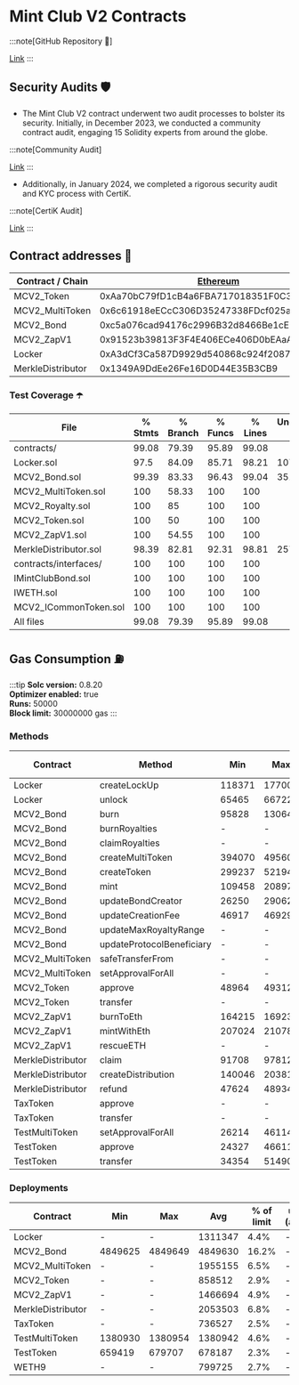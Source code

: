 
# Mint Club V2 Contracts


:::note[GitHub Repository 📁]

[Link](https://github.com/Steemhunt/mint.club-v2-contract)
:::

## Security Audits 🛡️

- The Mint Club V2 contract underwent two audit processes to bolster its security. Initially, in December 2023, we conducted a community contract audit, engaging 15 Solidity experts from around the globe.

:::note[Community Audit]

[Link](https://docs.mint.club/audit/com_audit)
:::

- Additionally, in January 2024, we completed a rigorous security audit and KYC process with CertiK.

:::note[CertiK Audit]

[Link](https://docs.mint.club/audit/report)
:::

## Contract addresses 📜

| Contract / Chain  | [Ethereum](https://etherscan.io)           | [Optimism](https://optimistic.etherscan.io) | [Arbitrum](https://arbiscan.io)            | [Base](https://basescan.org)               | [BNB Chain](https://bscscan.com)           | [Polygon (PoS)](https://polygonscan.com)   |
| ----------------- | ------------------------------------------ | ------------------------------------------- | ------------------------------------------ | ------------------------------------------ | ------------------------------------------ | ------------------------------------------ |
| MCV2_Token        | 0xAa70bC79fD1cB4a6FBA717018351F0C3c64B79Df | 0xAa70bC79fD1cB4a6FBA717018351F0C3c64B79Df  | 0xAa70bC79fD1cB4a6FBA717018351F0C3c64B79Df | 0xAa70bC79fD1cB4a6FBA717018351F0C3c64B79Df | 0xAa70bC79fD1cB4a6FBA717018351F0C3c64B79Df | 0xAa70bC79fD1cB4a6FBA717018351F0C3c64B79Df |
| MCV2_MultiToken   | 0x6c61918eECcC306D35247338FDcf025af0f6120A | 0x6c61918eECcC306D35247338FDcf025af0f6120A  | 0x6c61918eECcC306D35247338FDcf025af0f6120A | 0x6c61918eECcC306D35247338FDcf025af0f6120A | 0x6c61918eECcC306D35247338FDcf025af0f6120A | 0x6c61918eECcC306D35247338FDcf025af0f6120A |
| MCV2_Bond         | 0xc5a076cad94176c2996B32d8466Be1cE757FAa27 | 0xc5a076cad94176c2996B32d8466Be1cE757FAa27  | 0xc5a076cad94176c2996B32d8466Be1cE757FAa27 | 0xc5a076cad94176c2996B32d8466Be1cE757FAa27 | 0xc5a076cad94176c2996B32d8466Be1cE757FAa27 | 0xc5a076cad94176c2996B32d8466Be1cE757FAa27 |
| MCV2_ZapV1        | 0x91523b39813F3F4E406ECe406D0bEAaA9dE251fa | 0x91523b39813F3F4E406ECe406D0bEAaA9dE251fa  | 0x91523b39813F3F4E406ECe406D0bEAaA9dE251fa | 0x91523b39813F3F4E406ECe406D0bEAaA9dE251fa | 0x91523b39813F3F4E406ECe406D0bEAaA9dE251fa | 0x91523b39813F3F4E406ECe406D0bEAaA9dE251fa |
| Locker            | 0xA3dCf3Ca587D9929d540868c924f208726DC9aB6 | 0xA3dCf3Ca587D9929d540868c924f208726DC9aB6  | 0xA3dCf3Ca587D9929d540868c924f208726DC9aB6 | 0xA3dCf3Ca587D9929d540868c924f208726DC9aB6 | 0xA3dCf3Ca587D9929d540868c924f208726DC9aB6 | 0xA3dCf3Ca587D9929d540868c924f208726DC9aB6 |
| MerkleDistributor | 0x1349A9DdEe26Fe16D0D44E35B3CB9            |

### Test Coverage ☂️

| File                  | % Stmts | % Branch | % Funcs | % Lines | Uncovered Lines |
| --------------------- | ------- | -------- | ------- | ------- | --------------- |
| contracts/            | 99.08   | 79.39    | 95.89   | 99.08   |                 |
| Locker.sol            | 97.5    | 84.09    | 85.71   | 98.21   | 107             |
| MCV2_Bond.sol         | 99.39   | 83.33    | 96.43   | 99.04   | 351,721         |
| MCV2_MultiToken.sol   | 100     | 58.33    | 100     | 100     |                 |
| MCV2_Royalty.sol      | 100     | 85       | 100     | 100     |                 |
| MCV2_Token.sol        | 100     | 50       | 100     | 100     |                 |
| MCV2_ZapV1.sol        | 100     | 54.55    | 100     | 100     |                 |
| MerkleDistributor.sol | 98.39   | 82.81    | 92.31   | 98.81   | 257             |
| contracts/interfaces/ | 100     | 100      | 100     | 100     |                 |
| IMintClubBond.sol     | 100     | 100      | 100     | 100     |                 |
| IWETH.sol             | 100     | 100      | 100     | 100     |                 |
| MCV2_ICommonToken.sol | 100     | 100      | 100     | 100     |                 |
| All files             | 99.08   | 79.39    | 95.89   | 99.08   |                 |

## Gas Consumption ⛽️

:::tip
**Solc version:** 0.8.20  
**Optimizer enabled:** true  
**Runs:** 50000  
**Block limit:** 30000000 gas
:::

### Methods

| Contract          | Method                    | Min    | Max    | Avg    | # calls | usd (avg) |
| ----------------- | ------------------------- | ------ | ------ | ------ | ------- | --------- |
| Locker            | createLockUp              | 118371 | 177007 | 147544 | 40      | -         |
| Locker            | unlock                    | 65465  | 66722  | 66024  | 9       | -         |
| MCV2_Bond         | burn                      | 95828  | 130648 | 118254 | 43      | -         |
| MCV2_Bond         | burnRoyalties             | -      | -      | 79831  | 1       | -         |
| MCV2_Bond         | claimRoyalties            | -      | -      | 80107  | 3       | -         |
| MCV2_Bond         | createMultiToken          | 394070 | 495607 | 489206 | 104     | -         |
| MCV2_Bond         | createToken               | 299237 | 521942 | 495638 | 146     | -         |
| MCV2_Bond         | mint                      | 109458 | 208974 | 189745 | 104     | -         |
| MCV2_Bond         | updateBondCreator         | 26250  | 29062  | 28283  | 15      | -         |
| MCV2_Bond         | updateCreationFee         | 46917  | 46929  | 46924  | 5       | -         |
| MCV2_Bond         | updateMaxRoyaltyRange     | -      | -      | 29763  | 2       | -         |
| MCV2_Bond         | updateProtocolBeneficiary | -      | -      | 30150  | 1       | -         |
| MCV2_MultiToken   | safeTransferFrom          | -      | -      | 37867  | 1       | -         |
| MCV2_MultiToken   | setApprovalForAll         | -      | -      | 48812  | 26      | -         |
| MCV2_Token        | approve                   | 48964  | 49312  | 49220  | 36      | -         |
| MCV2_Token        | transfer                  | -      | -      | 32280  | 1       | -         |
| MCV2_ZapV1        | burnToEth                 | 164215 | 169230 | 166723 | 12      | -         |
| MCV2_ZapV1        | mintWithEth               | 207024 | 210787 | 208906 | 24      | -         |
| MCV2_ZapV1        | rescueETH                 | -      | -      | 34679  | 2       | -         |
| MerkleDistributor | claim                     | 91708  | 97812  | 95785  | 30      | -         |
| MerkleDistributor | createDistribution        | 140046 | 203810 | 188782 | 69      | -         |
| MerkleDistributor | refund                    | 47624  | 48934  | 48279  | 8       | -         |
| TaxToken          | approve                   | -      | -      | 46634  | 4       | -         |
| TaxToken          | transfer                  | -      | -      | 54349  | 4       | -         |
| TestMultiToken    | setApprovalForAll         | 26214  | 46114  | 45529  | 34      | -         |
| TestToken         | approve                   | 24327  | 46611  | 46057  | 169     | -         |
| TestToken         | transfer                  | 34354  | 51490  | 50452  | 117     | -         |

### Deployments

| Contract          | Min     | Max     | Avg     | % of limit | usd (avg) |
| ----------------- | ------- | ------- | ------- | ---------- | --------- |
| Locker            | -       | -       | 1311347 | 4.4%       | -         |
| MCV2_Bond         | 4849625 | 4849649 | 4849630 | 16.2%      | -         |
| MCV2_MultiToken   | -       | -       | 1955155 | 6.5%       | -         |
| MCV2_Token        | -       | -       | 858512  | 2.9%       | -         |
| MCV2_ZapV1        | -       | -       | 1466694 | 4.9%       | -         |
| MerkleDistributor | -       | -       | 2053503 | 6.8%       | -         |
| TaxToken          | -       | -       | 736527  | 2.5%       | -         |
| TestMultiToken    | 1380930 | 1380954 | 1380942 | 4.6%       | -         |
| TestToken         | 659419  | 679707  | 678187  | 2.3%       | -         |
| WETH9             | -       | -       | 799725  | 2.7%       | -         |
